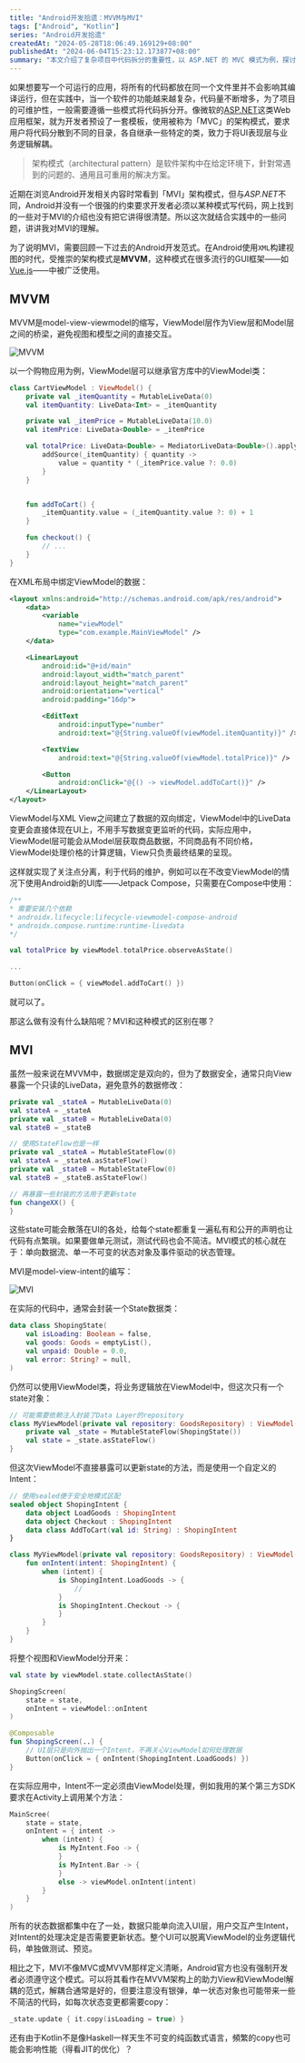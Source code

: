 ```yaml
---
title: "Android开发拾遗：MVVM与MVI"
tags: ["Android", "Kotlin"]
series: "Android开发拾遗"
createdAt: "2024-05-28T18:06:49.169129+08:00"
publishedAt: "2024-06-04T15:23:12.173877+08:00"
summary: "本文介绍了复杂项目中代码拆分的重要性，以 ASP.NET 的 MVC 模式为例，探讨如何解耦 UI 和业务逻辑。重点讨论了 Android 开发中的 MVVM 和 MVI 模式，通过对比说明它们在状态管理和 UI 交互上的不同，阐明了各自的优缺点及适用场景。"
---
```


如果想要写一个可运行的应用，将所有的代码都放在同一个文件里并不会影响其编译运行，但在实践中，当一个软件的功能越来越复杂，代码量不断增多，为了项目的可维护性，一般需要遵循一些模式将代码拆分开。像微软的[ASP.NET](https://dotnet.microsoft.com/en-us/apps/aspnet/mvc)这类Web应用框架，就为开发者预设了一套模板，使用被称为「MVC」的架构模式，要求用户将代码分散到不同的目录，各自继承一些特定的类，致力于将UI表现层与业务逻辑解耦。

> 架构模式（architectural pattern）是软件架构中在给定环境下，針對常遇到的问题的、通用且可重用的解决方案。

近期在浏览Android开发相关内容时常看到「MVI」架构模式，但与*ASP.NET*不同，Android并没有一个很强的约束要求开发者必须以某种模式写代码，网上找到的一些对于MVI的介绍也没有把它讲得很清楚。所以这次就结合实践中的一些问题，讲讲我对MVI的理解。

为了说明MVI，需要回顾一下过去的Android开发范式。在Android使用`XML`构建视图的时代，受推崇的架构模式是**MVVM**，这种模式在很多流行的GUI框架——如[Vue.js](https://vuejs.org/)——中被广泛使用。

## MVVM

MVVM是model-view-viewmodel的缩写，ViewModel层作为View层和Model层之间的桥梁，避免视图和模型之间的直接交互。

![MVVM](https://upload.wikimedia.org/wikipedia/commons/thumb/8/87/MVVMPattern.png/660px-MVVMPattern.png)

以一个购物应用为例，ViewModel层可以继承官方库中的ViewModel类：

```kotlin
class CartViewModel : ViewModel() {
    private val _itemQuantity = MutableLiveData(0)
    val itemQuantity: LiveData<Int> = _itemQuantity

    private val _itemPrice = MutableLiveData(10.0)
    val itemPrice: LiveData<Double> = _itemPrice

    val totalPrice: LiveData<Double> = MediatorLiveData<Double>().apply {
        addSource(_itemQuantity) { quantity ->
            value = quantity * (_itemPrice.value ?: 0.0)
        }
    }


    fun addToCart() {
        _itemQuantity.value = (_itemQuantity.value ?: 0) + 1
    }

    fun checkout() {
        // ...
    }
}
```

在XML布局中绑定ViewModel的数据：

```xml
<layout xmlns:android="http://schemas.android.com/apk/res/android">
    <data>
        <variable
            name="viewModel"
            type="com.example.MainViewModel" />
    </data>

    <LinearLayout
        android:id="@+id/main"
        android:layout_width="match_parent"
        android:layout_height="match_parent"
        android:orientation="vertical"
        android:padding="16dp">

        <EditText
            android:inputType="number"
            android:text="@{String.valueOf(viewModel.itemQuantity)}" />

        <TextView
            android:text="@{String.valueOf(viewModel.totalPrice)}" />

        <Button
            android:onClick="@{() -> viewModel.addToCart()}" />
    </LinearLayout>
</layout>
```

ViewModel与XML View之间建立了数据的双向绑定，ViewModel中的LiveData变更会直接体现在UI上，不用手写数据变更监听的代码，实际应用中，ViewModel层可能会从Model层获取商品数据，不同商品有不同价格，ViewModel处理价格的计算逻辑，View只负责最终结果的呈现。

这样就实现了关注点分离，利于代码的维护，例如可以在不改变ViewModel的情况下使用Android新的UI库——Jetpack Compose，只需要在Compose中使用：

```kotlin
/**
* 需要安装几个依赖
* androidx.lifecycle:lifecycle-viewmodel-compose-android
* androidx.compose.runtime:runtime-livedata
*/

val totalPrice by viewModel.totalPrice.observeAsState()

...

Button(onClick = { viewModel.addToCart() })
```

就可以了。

那这么做有没有什么缺陷呢？MVI和这种模式的区别在哪？

## MVI

虽然一般来说在MVVM中，数据绑定是双向的，但为了数据安全，通常只向View暴露一个只读的LiveData，避免意外的数据修改：

```kotlin
private val _stateA = MutableLiveData(0)
val stateA = _stateA
private val _stateB = MutableLiveData(0)
val stateB = _stateB

// 使用StateFlow也是一样
private val _stateA = MutableStateFlow(0)
val stateA = _stateA.asStateFlow()
private val _stateB = MutableStateFlow(0)
val stateB = _stateB.asStateFlow()

// 再暴露一些封装的方法用于更新state
fun changeXX() {
}
```

这些state可能会散落在UI的各处，给每个state都重复一遍私有和公开的声明也让代码有点繁瑣。如果要做单元测试，测试代码也会不简洁。MVI模式的核心就在于：单向数据流、单一不可变的状态对象及事件驱动的状态管理。

MVI是model-view-intent的编写：

![MVI](https://miro.medium.com/v2/resize:fit:1400/format:webp/1*g096nFb3zpzDDiZIJWAEUA.png)

在实际的代码中，通常会封装一个State数据类：

```kotlin
data class ShopingState(
    val isLoading: Boolean = false,
    val goods: Goods = emptyList(),
    val unpaid: Double = 0.0,
    val error: String? = null,
)
```

仍然可以使用ViewModel类，将业务逻辑放在ViewModel中，但这次只有一个state对象：

```kotlin
// 可能需要依赖注入封装了Data Layer的repository
class MyViewModel(private val repository: GoodsRepository) : ViewModel() {
    private val _state = MutableStateFlow(ShopingState())
    val state = _state.asStateFlow()
}
```

但这次ViewModel不直接暴露可以更新state的方法，而是使用一个自定义的Intent：

```kotlin
// 使用sealed便于安全地模式区配
sealed object ShopingIntent {
    data object LoadGoods : ShopingIntent
    data object Checkout : ShopingIntent
    data class AddToCart(val id: String) : ShopingIntent
}

class MyViewModel(private val repository: GoodsRepository) : ViewModel() {
    fun onIntent(intent: ShopingIntent) {
        when (intent) {
            is ShopingIntent.LoadGoods -> {
                //
            }
            is ShopingIntent.Checkout -> {
            }
        }
    }
}
```

将整个视图和ViewModel分开来：

```kotlin
val state by viewModel.state.collectAsState()

ShopingScreen(
    state = state,
    onIntent = viewModel::onIntent
)

@Composable
fun ShopingScreen(..) {
    // UI层只是向外抛出一个Intent，不再关心ViewModel如何处理数据
    Button(onClick = { onIntent(ShopingIntent.LoadGoods) })
}
```

在实际应用中，Intent不一定必须由ViewModel处理，例如我用的某个第三方SDK要求在Activity上调用某个方法：

```kotlin
MainScree(
    state = state,
    onIntent = { intent ->
        when (intent) {
            is MyIntent.Foo -> {
            }
            is MyIntent.Bar -> {
            }
            else -> viewModel.onIntent(intent)
        }
    }
)
```

所有的状态数据都集中在了一处，数据只能单向流入UI层，用户交互产生Intent，对Intent的处理决定是否需要更新状态。整个UI可以脱离ViewModel的业务逻辑代码，单独做测试、预览。

相比之下，MVI不像MVC或MVVM那样定义清晰，Android官方也没有强制开发者必须遵守这个模式。可以将其看作在MVVM架构上的助力View和ViewModel解耦的范式，解耦合通常是好的，但要注意没有银弹，单一状态对象也可能带来一些不简洁的代码，如每次状态变更都需要copy：

```kotlin
_state.update { it.copy(isLoading = true) }
```

还有由于Kotlin不是像Haskell一样天生不可变的纯函数式语言，頻繁的copy也可能会影响性能（得看JIT的优化）？
